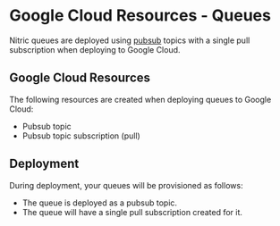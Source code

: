 
# Google Cloud Resources - Queues

Nitric queues are deployed using [pubsub](https://cloud.google.com/pubsub) topics with a single pull subscription when deploying to Google Cloud.

## Google Cloud Resources

The following resources are created when deploying queues to Google Cloud:

- Pubsub topic
- Pubsub topic subscription (pull)

## Deployment

During deployment, your queues will be provisioned as follows:

- The queue is deployed as a pubsub topic.
- The queue will have a single pull subscription created for it.
